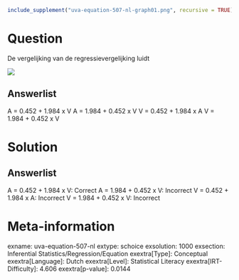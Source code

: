 ```r
include_supplement("uva-equation-507-nl-graph01.png", recursive = TRUE)
```

Question
========

De vergelijking van de regressievergelijking luidt

![](uva-equation-507-nl-graph01.png)

Answerlist
----------

A = 0.452 + 1.984 x V
A = 1.984 + 0.452 x V
V = 0.452 + 1.984 x A
V = 1.984 + 0.452 x V

Solution
========

Answerlist
----------

A = 0.452 + 1.984 x V: Correct
A = 1.984 + 0.452 x V: Incorrect
V = 0.452 + 1.984 x A: Incorrect
V = 1.984 + 0.452 x V: Incorrect

Meta-information
================
exname: uva-equation-507-nl
extype: schoice
exsolution: 1000
exsection: Inferential Statistics/Regression/Equation
exextra[Type]: Conceptual
exextra[Language]: Dutch
exextra[Level]: Statistical Literacy
exextra[IRT-Difficulty]: 4.606
exextra[p-value]: 0.0144
